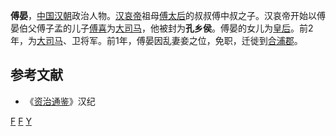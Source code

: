 '''傅晏'''，[[中国|中国]][[汉朝|汉朝]]政治人物。[[汉哀帝|汉哀帝]]祖母[[傅太后|傅太后]]的叔叔傅中叔之子。汉哀帝开始以傅晏伯父傅子孟的儿子[[傅喜|傅喜]]为[[大司马|大司马]]，他被封为'''孔乡侯'''。傅晏的女儿为[[傅皇后_(汉哀帝)|皇后]]。前2年，为[[大司马|大司马]]、卫将军。前1年，傅晏因乱妻妾之位，免职，迁徙到[[合浦郡|合浦郡]]。 
==参考文献==
*《[[资治通鉴|资治通鉴]]》汉纪
{{西汉太尉大司马}}
[[Category:汉朝外戚|F]]
[[Category:西汉政治人物|F]]
[[Category:傅姓|Y]]